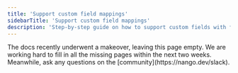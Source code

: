 ```yaml
---
title: 'Support custom field mappings'
sidebarTitle: 'Support custom field mappings'
description: 'Step-by-step guide on how to support custom fields with field mappings.'
---
```


<Info>
The docs recently underwent a makeover, leaving this page empty. We are working hard to fill in all the missing pages within the next two weeks. Meanwhile, ask any questions on the [community](https://nango.dev/slack).
</Info>